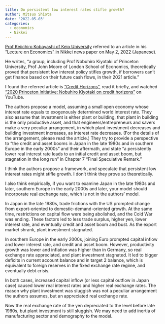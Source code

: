 ```yaml
---
title: Do persistent low interest rates stifle growth?
author: Mitsuo Shiota
date: '2022-05-03'
categories:
  - economics
  - Nikkei
---
```


[Prof Keiichiro Kobayashi of Keio University](https://k-ris.keio.ac.jp/html/100000402_en.html) referred to an article in his ["Lecture on Economics" in Nikkei news paper on May 2, 2022 (Japanese)](https://www.nikkei.com/article/DGXZQOCD184FK0Y2A410C2000000/).

He writes, "a group, including Prof Nobuhiro Kiyotaki of Princeton University, Prof John Moore of London School of Economics, theoretically proved that persistent low interest policy stifles growth, if borrowers can't get finance based on their future cash flows, in their 2021 article."

I found the referred article is ["Credit Horizons"](https://www.nber.org/papers/w28742), read it briefly, and watched ["2020 Princeton Initiative: Nobuhiro Kiyotaki on credit horizons"](https://www.youtube.com/watch?v=6tO79HxjL2k) on YouTube.

The authors propose a model, assuming a small open economy whose interest rate equals to exogenously determined world interest rate. They also assume that investment is either plant or building, that plant in building is the only productive asset, and that engineers/entrepreneurs and savers make a very peculiar arrangement, in which plant investment decreases and building investment increases, as interest rate decreases. (For the details of the arrangement, please read the article.) They try to provide a perspective to "the credit and asset booms in Japan in the late 1980s and in southern Europe in the early 2000s" and their aftermath, and state "a persistently lower real interest rate leads to an initial credit and asset boom, but stagnation in the long run" in Chapter 7 "Final Speculative Remark."

I think the authors propose a framework, and speculate that persistent low interest rates might stifle growth. I don't think they prove so theoretically.

I also think empirically, if you want to examine Japan in the late 1980s and later, southern Europe in the early 2000s and later, your model should incorporate real exchange rate, which is not in the authors' model.

In Japan in the late 1980s, trade frictions with the US prompted change from export-oriented to domestic-demand-oriented growth. At the same time, restrictions on capital flow were being abolished, and the Cold War was ending. These factors led to less trade surplus, higher yen, lower interest rate, and eventually credit and asset boom and bust. As the export market shrank, plant investment stagnated.

In southern Europe in the early 2000s, joining Euro prompted capital inflow and lower interest rate, and credit and asset boom. However, productivity growth was lower and inflation was higher than in Germany, so real exchange rate appreciated, and plant investment stagnated. It led to bigger deficits in current account balance and in target 2 balance, which is equivalent to foreign reserves in the fixed exchange rate regime, and eventually debt crisis.

In both cases, increased capital inflow (or less capital outflow in Japan case) caused lower real interest rates and higher real exchange rates. The reason why plant investment was sluggish was not a peculiar arrangement the authors assumes, but an appreciated real exchange rate.

Now the real exchange rate of the yen depreciated to the level before late 1980s, but plant investment is still sluggish. We may need to add inertia of manufacturing sector and demography to the model.
